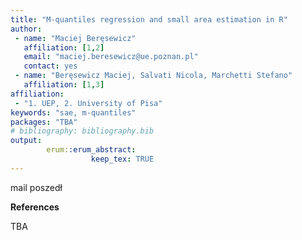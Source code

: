 ```yaml
---
title: "M-quantiles regression and small area estimation in R"
author:
 - name: "Maciej Beręsewicz"
   affiliation: [1,2]
   email: "maciej.beresewicz@ue.poznan.pl"
   contact: yes
 - name: "Beręsewicz Maciej, Salvati Nicola, Marchetti Stefano"
   affiliation: [1,3]
affiliation:
 - "1. UEP, 2. University of Pisa"
keywords: "sae, m-quantiles"
packages: "TBA"
# bibliography: bibliography.bib
output:  
        erum::erum_abstract:
                  keep_tex: TRUE
---
```


mail poszedł

**References**

TBA
